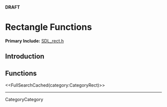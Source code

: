 <!-- #master-page:CategoryTemplate -->
<!-- #master-date:Unknown-Date -->
<!-- format wiki -->
<!-- language en -->
'''DRAFT'''

= Rectangle Functions =

'''Primary Include:''' [http://hg.libsdl.org/SDL/file/68dfd6df47da/include/SDL_rect.h SDL_rect.h]


== Introduction ==

== Functions ==

<<FullSearchCached(category:CategoryRect)>>

----
CategoryCategory
